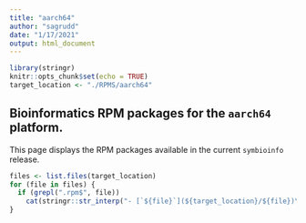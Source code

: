 ```yaml
---
title: "aarch64"
author: "sagrudd"
date: "1/17/2021"
output: html_document
---
```


```r
library(stringr)
knitr::opts_chunk$set(echo = TRUE)
target_location <- "./RPMS/aarch64"
```

## Bioinformatics RPM packages for the `aarch64` platform. 

This page displays the RPM packages available in the current `symbioinfo`
release.

```r

files <- list.files(target_location)
for (file in files) {
  if (grepl(".rpm$", file))
    cat(stringr::str_interp("- [`${file}`](${target_location}/${file})\n\n"))
}
```
